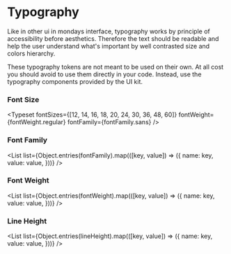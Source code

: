
<Meta title="Tokens/Typography" />

# Typography

Like in other ui in mondays interface, typography works by principle of accessibility before aesthetics. Therefore the text should be readable and help the user understand what's important by well contrasted size and colors hierarchy.

<InfoBox backgroundColor="pink100">
  These typography tokens are not meant to be used on their own. At all cost you
  should avoid to use them directly in your code. Instead, use the typography
  components provided by the UI kit.
</InfoBox>

<Stack marginTop={12} />

### Font Size

<Typeset
  fontSizes={[12, 14, 16, 18, 20, 24, 30, 36, 48, 60]}
  fontWeight={fontWeight.regular}
  fontFamily={fontFamily.sans}
/>

<Stack marginTop={12} />

### Font Family

<List
  list={Object.entries(fontFamily).map(([key, value]) => ({
    name: key,
    value: value,
  }))}
/>

<Stack marginTop={12} />

### Font Weight

<List
  list={Object.entries(fontWeight).map(([key, value]) => ({
    name: key,
    value: value,
  }))}
/>

<Stack marginTop={12} />

### Line Height

<List
  list={Object.entries(lineHeight).map(([key, value]) => ({
    name: key,
    value: value,
  }))}
/>

<Stack marginTop={12} />
